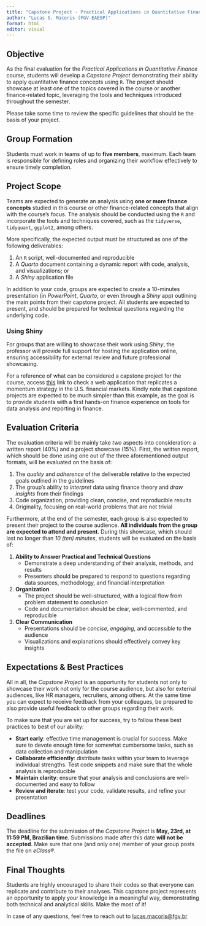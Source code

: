 ```yaml
---
title: "Capstone Project - Practical Applications in Quantitative Finance"
author: "Lucas S. Macoris (FGV-EAESP)"
format: html
editor: visual
---
```


## Objective

As the final evaluation for the *Practical Applications in Quantitative Finance* course, students will develop a *Capstone Project* demonstrating their ability to apply quantitative finance concepts using `R`. The project should showcase at least one of the topics covered in the course or another finance-related topic, leveraging the tools and techniques introduced throughout the semester.

Please take some time to review the specific guidelines that should be the basis of your project.

## Group Formation

Students must work in teams of up to **five members**, maximum. Each team is responsible for defining roles and organizing their workflow effectively to ensure timely completion.

## Project Scope

Teams are expected to generate an analysis using **one or more finance concepts** studied in this course or other finance-related concepts that align with the course's focus. The analysis should be conducted using the `R` and incorporate the tools and techniques covered, such as the `tidyverse`, `tidyquant`, `ggplot2`, among others.

More specifically, the expected output must be structured as one of the following deliverables:

1.  An `R` script, well-documented and reproducible
2.  A *Quarto* document containing a dynamic report with code, analysis, and visualizations; or
3.  A *Shiny* application file


In addition to your code, groups are expected to create a 10-minutes presentation (in *PowerPoint*, *Quarto*, or even through a *Shiny* app) outlining the main points from their capstone project. All students are expected to present, and should be prepared for technical questions regarding the underlying code.

::: callout-tip
### Using Shiny

For groups that are willing to showcase their work using *Shiny*, the professor will provide full support for hosting the application online, ensuring accessibility for external review and future professional showcasing.

For a reference of what can be considered a capstone project for the course, access [this](https://brindexes.shinyapps.io/backtester-app/) link to check a web application that replicates a momentum strategy in the U.S. financial markets. Kindly note that capstone projects are expected to be much simpler than this example, as the goal is to provide students with a first hands-on finance experience on tools for data analysis and reporting in finance.
:::

## Evaluation Criteria

The evaluation criteria will be mainly take *two* aspects into consideration: a written report ($40\%$) and a project showcase ($15\%$). First, the written report, which should be done using one out of the three aforementioned output formats, will be evaluated on the basis of:

1.  The *quality* and *adherence* of the deliverable relative to the expected goals outlined in the guidelines
2.  The group's ability to *interpret* data using finance theory and *draw insights* from their findings
3.  Code organization, providing clean, concise, and reproducible results
4.  Originality, focusing on real-world problems that are not trivial

Furthermore, at the end of the semester, each group is also expected to present their project to the course audience. **All individuals from the group are expected to attend and present**. During this showcase, which should last no longer than *10 (ten) minutes*, students will be evaluated on the basis of:

1.  **Ability to Answer Practical and Technical Questions**
    -   Demonstrate a deep understanding of their analysis, methods, and results
    -   Presenters should be prepared to respond to questions regarding data sources, methodology, and financial interpretation
2.  **Organization**
    -   The project should be well-structured, with a logical flow from problem statement to conclusion
    -   Code and documentation should be clear, well-commented, and reproducible
3.  **Clear Communication**
    -   Presentations should be *concise*, *engaging*, and *accessible* to the audience
    -   Visualizations and explanations should effectively convey key insights

## Expectations & Best Practices

All in all, the *Capstone Project* is an opportunity for students not only to showcase their work not only for the course audience, but also for external audiences, like HR managers, recruiters, among others. At the same time you can expect to receive feedback from your colleagues, be prepared to also provide useful feedback to other groups regarding their work.

To make sure that you are set up for success, try to follow these best practices to best of our ability:

-   **Start early**: effective time management is crucial for success. Make sure to devote enough time for somewhat cumbersome tasks, such as data collection and manipulation
-   **Collaborate efficiently**: distribute tasks within your team to leverage individual strengths. Test code snippets and make sure that the whole analysis is reproducible
-   **Maintain clarity**: ensure that your analysis and conclusions are well-documented and easy to follow
-   **Review and iterate**: test your code, validate results, and refine your presentation

## Deadlines

The deadline for the submission of the *Capstone Project* is **May, 23rd, at 11:59 PM, Brazilian time**. Submissions made after this date **will not be accepted**. Make sure that one (and only one) member of your group posts the file on *eClass®*.

## Final Thoughts

Students are highly encouraged to share their codes so that everyone can replicate and contribute to their analyses. This capstone project represents an opportunity to apply your knowledge in a meaningful way, demonstrating both technical and analytical skills. Make the most of it!

In case of any questions, feel free to reach out to [lucas.macoris\@fgv.br](mailto:lucas.macoris@fgv.br)
